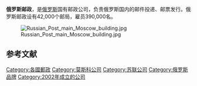 {{Infobox company
| name             = 俄罗斯邮政<br/>{{lang|ru|Почта России}}<br/>''Pochta Rossii''
| logo             = [[File:Russian_Post.svg|175px]]
| location_city     = [[莫斯科市|莫斯科市]]
| location_country  = {{RUS}}
|industry          = 邮政、快递
|services          =信件邮递、包裹、快信、配送、 货运代理、第三方物流、储蓄存款
| type             = 国有企业
| owner            = [[俄罗斯政府|俄罗斯政府]]（100%）
| parent           = [[俄罗斯通信与大众传媒部|俄罗斯通信与大众传媒部]]
| foundation       = 2002年（改制成立）
|revenue          = {{Increase}} 卢布 129 billion（2012）<ref name=Rus-Post>{{cite web|date=July 18, 2013|url=http://tasstelecom.ru/news/one/18901#ixzz2omqUbROa|script-title=ru:ДОСЬЕ: ФГУП "Почта России" /передается в связи с отставкой главы предприятия|work=TASS Telecom|accessdate=December 28, 2013|deadurl=yes|archiveurl=https://web.archive.org/web/20131230233355/http://tasstelecom.ru/news/one/18901#ixzz2omqUbROa|archivedate=2013年12月30日}}</ref>
|net_income       = {{Increase}} 卢布 813 million（2012）<ref name=Rus-Post/>
| key_people       = [[Dmitry_Strashnov|Dmitry Strashnov]]（[[CEO|CEO]]）
| num_employees    = 390,000  
| homepage          ={{url|www.russianpost.ru}}
}}'''俄罗斯邮政'''，是[[俄罗斯|俄罗斯]]国有邮政公司，负责俄罗斯国内的邮件投递、邮票发行。俄罗斯邮政设有42,000个邮局，雇员390,000名。

[[Image:Russian_Post_main_Moscow_building.jpg|right]]

==参考文献==
{{reflist|2}}

{{欧洲题目|邮政}}

[[Category:各國郵政|Category:各國郵政]]
[[Category:莫斯科公司|Category:莫斯科公司]]
[[Category:苏联公司|Category:苏联公司]]
[[Category:俄罗斯品牌|Category:俄罗斯品牌]]
[[Category:2002年成立的公司|Category:2002年成立的公司]]